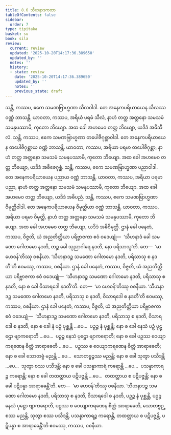 ```yaml
---
title: 8.6 သီဟနာဒကထာ
tableOfContents: false
sidebar:
  order: 7
type: tipitaka
basket: su
book: sila
review:
  current: review
  updated: '2025-10-20T14:17:36.389650'
  updated_by: ''
  notes: ''
  history:
  - state: review
    date: '2025-10-20T14:17:36.389650'
    updated_by: ''
    notes: ''
    previous_state: draft
---
```



<DynamicBreadcrumb />


<ReviewStatus review={frontmatter.review} showDetails={true} />

<HypothesisAnnotation frontmatter={frontmatter} />

<Division number="402" book="sila" e="ch" v="6" p="163">

<Paragraph number="674" book="sila">
သန္တိ, ကဿပ, ဧကေ သမဏဗြာဟ္မဏာ သီလဝါဒါ. တေ အနေကပရိယာယေန သီလဿ ဝဏ္ဏံ ဘာသန္တိ. ယာဝတာ, ကဿပ, အရိယံ ပရမံ သီလံ, နာဟံ တတ္ထ အတ္တနော သမသမံ သမနုပဿာမိ, ကုတော ဘိယျော. အထ ခေါ အဟမေဝ တတ္ထ ဘိယျော, ယဒိဒံ အဓိသီလံ.
</Paragraph>

<Paragraph number="675" book="sila">
သန္တိ, ကဿပ, ဧကေ သမဏဗြာဟ္မဏာ တပေါဇိဂုစ္ဆာဝါဒါ. တေ အနေကပရိယာယေန တပေါဇိဂုစ္ဆာယ ဝဏ္ဏံ ဘာသန္တိ. ယာဝတာ, ကဿပ, အရိယာ ပရမာ တပေါဇိဂုစ္ဆာ, နာဟံ တတ္ထ အတ္တနော သမသမံ သမနုပဿာမိ, ကုတော ဘိယျော. အထ ခေါ အဟမေဝ တတ္ထ ဘိယျော, ယဒိဒံ အဓိဇေဂုစ္ဆံ.
</Paragraph>

<Paragraph number="676" book="sila">
သန္တိ, ကဿပ, ဧကေ သမဏဗြာဟ္မဏာ ပညာဝါဒါ. တေ အနေကပရိယာယေန ပညာယ ဝဏ္ဏံ ဘာသန္တိ. ယာဝတာ, ကဿပ, အရိယာ ပရမာ ပညာ, နာဟံ တတ္ထ အတ္တနော သမသမံ သမနုပဿာမိ, ကုတော ဘိယျော. အထ ခေါ အဟမေဝ တတ္ထ ဘိယျော, ယဒိဒံ အဓိပညံ.
</Paragraph>

<Paragraph number="677" book="sila">
သန္တိ, ကဿပ, ဧကေ သမဏဗြာဟ္မဏာ ဝိမုတ္တိဝါဒါ. တေ အနေကပရိယာယေန ဝိမုတ္တိယာ ဝဏ္ဏံ ဘာသန္တိ. ယာဝတာ, ကဿပ, အရိယာ ပရမာ ဝိမုတ္တိ, နာဟံ တတ္ထ အတ္တနော သမသမံ သမနုပဿာမိ, ကုတော ဘိယျော. အထ ခေါ အဟမေဝ တတ္ထ ဘိယျော, ယဒိဒံ အဓိဝိမုတ္တိ.
</Paragraph>

</Division>
<Division number="403" book="sila" e="ch" v="6" p="164">

<Paragraph number="678" book="sila">
ဌာနံ ခေါ ပနေတံ, ကဿပ, ဝိဇ္ဇတိ, ယံ အညတိတ္ထိယာ ပရိဗ္ဗာဇကာ ဧဝံ ဝဒေယျုံ—  ‘သီဟနာဒံ ခေါ သမဏော ဂေါတမော နဒတိ, တဉ္စ ခေါ သုညာဂါရေ နဒတိ, နော ပရိသာသူ’တိ. တေ—  ‘မာ ဟေဝန်’တိဿု ဝစနီယာ. ‘သီဟနာဒဉ္စ သမဏော ဂေါတမော နဒတိ, ပရိသာသု စ နဒတီ’တိ ဧဝမဿု, ကဿပ, ဝစနီယာ.
</Paragraph>

<Paragraph number="679" book="sila">
ဌာနံ ခေါ ပနေတံ, ကဿပ, ဝိဇ္ဇတိ, ယံ အညတိတ္ထိယာ ပရိဗ္ဗာဇကာ ဧဝံ ဝဒေယျုံ—  ‘သီဟနာဒဉ္စ သမဏော ဂေါတမော နဒတိ, ပရိသာသု စ နဒတိ, နော စ ခေါ ဝိသာရဒေါ နဒတီ’တိ. တေ—  ‘မာ ဟေဝန်’တိဿု ဝစနီယာ. ‘သီဟနာဒဉ္စ သမဏော ဂေါတမော နဒတိ, ပရိသာသု စ နဒတိ, ဝိသာရဒေါ စ နဒတီ’တိ ဧဝမဿု, ကဿပ, ဝစနီယာ.
</Paragraph>

<Paragraph number="680" book="sila">
ဌာနံ ခေါ ပနေတံ, ကဿပ, ဝိဇ္ဇတိ, ယံ အညတိတ္ထိယာ ပရိဗ္ဗာဇကာ ဧဝံ ဝဒေယျုံ—  ‘သီဟနာဒဉ္စ သမဏော ဂေါတမော နဒတိ, ပရိသာသု စ နဒတိ, ဝိသာရဒေါ စ နဒတိ, နော စ ခေါ နံ ပဉှံ ပုစ္ဆန္တိ …ပေ…  ပဉှဉ္စ နံ ပုစ္ဆန္တိ; နော စ ခေါ နေသံ ပဉှံ ပုဋ္ဌော ဗျာကရောတိ …ပေ…  ပဉှဉ္စ နေသံ ပုဋ္ဌော ဗျာကရောတိ; နော စ ခေါ ပဉှဿ ဝေယျာကရဏေန စိတ္တံ အာရာဓေတိ …ပေ…  ပဉှဿ စ ဝေယျာကရဏေန စိတ္တံ အာရာဓေတိ; နော စ ခေါ သောတဗ္ဗံ မညန္တိ …ပေ…  သောတဗ္ဗဉ္စဿ မညန္တိ; နော စ ခေါ သုတွာ ပသီဒန္တိ …ပေ…  သုတွာ စဿ ပသီဒန္တိ; နော စ ခေါ ပသန္နာကာရံ ကရောန္တိ …ပေ…  ပသန္နာကာရဉ္စ ကရောန္တိ; နော စ ခေါ တထတ္တာယ ပဋိပဇ္ဇန္တိ …ပေ…  တထတ္တာယ စ ပဋိပဇ္ဇန္တိ; နော စ ခေါ ပဋိပန္နာ အာရာဓေန္တီ’တိ. တေ—  ‘မာ ဟေဝန်’တိဿု ဝစနီယာ. ‘သီဟနာဒဉ္စ သမဏော ဂေါတမော နဒတိ, ပရိသာသု စ နဒတိ, ဝိသာရဒေါ စ နဒတိ, ပဉှဉ္စ နံ ပုစ္ဆန္တိ, ပဉှဉ္စ နေသံ ပုဋ္ဌော ဗျာကရောတိ, ပဉှဿ စ ဝေယျာကရဏေန စိတ္တံ အာရာဓေတိ, သောတဗ္ဗဉ္စဿ မညန္တိ, သုတွာ စဿ ပသီဒန္တိ, ပသန္နာကာရဉ္စ ကရောန္တိ, တထတ္တာယ စ ပဋိပဇ္ဇန္တိ, ပဋိပန္နာ စ အာရာဓေန္တီ’တိ ဧဝမဿု, ကဿပ, ဝစနီယာ.
</Paragraph>
</Division>